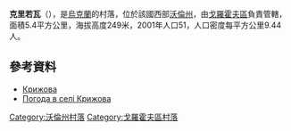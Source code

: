 {{coord|50|26|53|N|24|36|26|E|scale:30000|display=title}}

'''克里若瓦'''（{{lang-uk|Крижова}}），是[[烏克蘭|烏克蘭]]的村落，位於該國西部[[沃倫州|沃倫州]]，由[[戈羅霍夫區|戈羅霍夫區]]負責管轄，面積5.4平方公里，海拔高度249米，2001年人口51，人口密度每平方公里9.44人。

==參考資料==
*[http://w1.c1.rada.gov.ua/pls/z7503/A005?rdat1=31.03.2014&rf7571=4804 Крижова]
* [http://weather.in.ua/ua/volynskaja/12316 Погода в селі Крижова] {{Wayback|url=http://weather.in.ua/ua/volynskaja/12316 |date=20111219100320 }}

[[Category:沃倫州村落|Category:沃倫州村落]]
[[Category:戈羅霍夫區村落|Category:戈羅霍夫區村落]]


{{Volyn-geo-stub}}